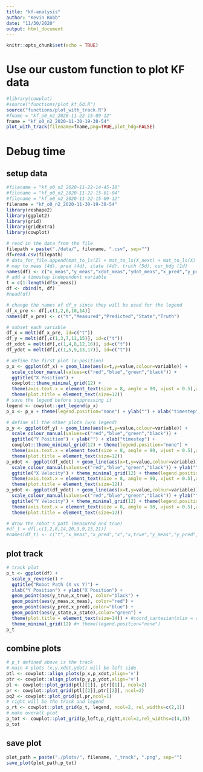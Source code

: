 ```yaml
---
title: "kf-analysis"
author: "Kevin Robb"
date: "11/30/2020"
output: html_document
---
```


```r
knitr::opts_chunk$set(echo = TRUE)
```

# Use our custom function to plot KF data

```r
#library(cowplot)
#source("functions/plot_kf_6d.R")
source("functions/plot_with_track.R")
#fname = "kf_o0_n2_2020-11-22-15-09-12"
fname = "kf_o0_n2_2020-11-30-19-38-54"
plot_with_track(filename=fname,png=TRUE,plot_hdg=FALSE)
```

# Debug time

## setup data

```r
#filename = "kf_o0_n2_2020-11-22-14-45-18"
#filename = "kf_o0_n2_2020-11-22-15-01-04"
#filename = "kf_o0_n2_2020-11-22-15-09-12"
filename = "kf_o0_n2_2020-11-30-19-38-54"
library(reshape2)
library(ggplot2)
library(grid)
library(gridExtra)
library(cowplot)

# read in the data from the file
filepath = paste("./data/", filename, ".csv", sep="")
df=read.csv(filepath)
# data_for_file.append(mat_to_ls(Z) + mat_to_ls(X_next) + mat_to_ls(X) + Truth + [cur_hdg])
# map to meas (4d), pred (4d), state (4d), truth (5d), cur_hdg (1d)
names(df) <- c("x_meas","y_meas","xdot_meas","ydot_meas","x_pred","y_pred","xdot_pred","ydot_pred","x_state","y_state","xdot_state","ydot_state","x_true","y_true","xdot_true","ydot_true","vel_true","cur_hdg")
# add a timestep independent variable
t = c(1:length(df$x_meas))
df <- cbind(t, df)
#head(df)

# change the names of df_x since they will be used for the legend
df_x_pre <- df[,c(1,2,6,10,14)]
names(df_x_pre) <- c("t","Measured","Predicted","State","Truth")

# subset each variable
df_x = melt(df_x_pre, id=c("t"))
df_y = melt(df[,c(1,3,7,11,15)], id=c("t"))
df_xdot = melt(df[,c(1,4,8,12,16)], id=c("t"))
df_ydot = melt(df[,c(1,5,9,13,17)], id=c("t"))

# define the first plot (x-position)
p_x <- ggplot(df_x) + geom_line(aes(x=t,y=value,colour=variable)) +
  scale_colour_manual(values=c("red","blue","green","black")) +
  ggtitle("X Position") + 
  cowplot::theme_minimal_grid(12) +
  theme(axis.text.x = element_text(size = 8, angle = 90, vjust = 0.5),axis.text.y = element_text(size = 8, vjust = 0.5)) +
  theme(plot.title = element_text(size=12))
# save the legend before suppressing it
legend <- cowplot::get_legend(p_x)
p_x <- p_x + theme(legend.position="none") + ylab("") + xlab("timestep")

# define all the other plots (w/o legend)
p_y <- ggplot(df_y) + geom_line(aes(x=t,y=value,colour=variable)) +
  scale_colour_manual(values=c("red","blue","green","black")) +
  ggtitle("Y Position") + ylab("") + xlab("timestep") +
  cowplot::theme_minimal_grid(12) + theme(legend.position="none") +
  theme(axis.text.x = element_text(size = 8, angle = 90, vjust = 0.5),axis.text.y = element_text(size = 8, vjust = 0.5)) +
  theme(plot.title = element_text(size=12))
p_xdot <- ggplot(df_xdot) + geom_line(aes(x=t,y=value,colour=variable)) +
  scale_colour_manual(values=c("red","blue","green","black")) + ylab("") + xlab("timestep") +
  ggtitle("X Velocity") + theme_minimal_grid(12) + theme(legend.position="none") +
  theme(axis.text.x = element_text(size = 8, angle = 90, vjust = 0.5),axis.text.y = element_text(size = 8, vjust = 0.5)) +
  theme(plot.title = element_text(size=12))
p_ydot <- ggplot(df_ydot) + geom_line(aes(x=t,y=value,colour=variable)) +
  scale_colour_manual(values=c("red","blue","green","black")) + ylab("") + xlab("timestep") +
  ggtitle("Y Velocity") + theme_minimal_grid(12) + theme(legend.position="none") +
  theme(axis.text.x = element_text(size = 8, angle = 90, vjust = 0.5),axis.text.y = element_text(size = 8, vjust = 0.5)) +
  theme(plot.title = element_text(size=12))

# draw the robot's path (measured and true)
#df_t = df[,c(1,2,8,14,20,3,9,15,21)]
#names(df_t) <- c("t","x_meas","x_pred","x","x,true","y_meas","y_pred","y","y_true")
```

## plot track

```r
# track plot
p_t <- ggplot(df) +
  scale_x_reverse() +
  ggtitle("Robot Path (X vs Y)") +
  xlab("Y Position") + ylab("X Position") +
  geom_point(aes(y_true,x_true), color="black") +
  geom_point(aes(y_meas,x_meas), color="red") +
  geom_point(aes(y_pred,x_pred),color="blue") +
  geom_point(aes(y_state,x_state),color="green") +
  theme(plot.title = element_text(size=14)) + #coord_cartesian(xlim = c(-20, 20), ylim = c(0, 100)) +
  theme_minimal_grid(12) #+ theme(legend.position="none")
p_t
```

## combine plots

```r
# p_t defined above is the track
# main 4 plots (x,y,xdot,ydot) will be left side
ptl <- cowplot::align_plots(p_x,p_xdot,align='v')
ptr <- cowplot::align_plots(p_y,p_ydot,align='v')
pl <- cowplot::plot_grid(ptl[[1]], ptr[[1]], ncol=2)
pr <- cowplot::plot_grid(ptl[[2]],ptr[[2]], ncol=2)
pq2 <- cowplot::plot_grid(pl,pr,ncol=1)
# right will be the track and legend
p_rt <- cowplot::plot_grid(p_t, legend, ncol=2, rel_widths=c(2,1))
# make overall plot
p_tot <- cowplot::plot_grid(p_left,p_right,ncol=2,rel_widths=c(4,3))
p_tot
```

## save plot

```r
plot_path = paste("./plots/", filename, "_track", ".png", sep="")
save_plot(plot_path,p_tot)
```











